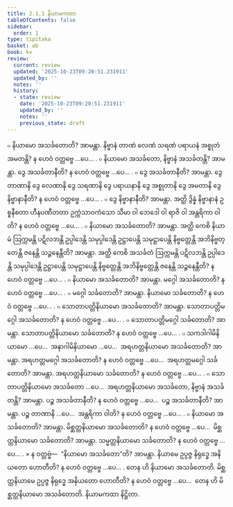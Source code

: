 ```yaml
---
title: 2.1.1 နိယာမကထာ
tableOfContents: false
sidebar:
  order: 1
type: tipitaka
basket: ab
book: kv
review:
  current: review
  updated: '2025-10-23T09:20:51.231911'
  updated_by: ''
  notes: ''
  history:
  - state: review
    date: '2025-10-23T09:20:51.231911'
    updated_by: ''
    notes: ''
    previous_state: draft
---
```



<ReviewStatus review={frontmatter.review} showDetails={true} />

<HypothesisAnnotation frontmatter={frontmatter} />

<DynamicBreadcrumb />

<Division number="445" book="kv" e="ch" v="32" p="239">

<Paragraph number="1538" book="kv">
๐ နိယာမော အသင်္ခတောတိ? အာမန္တာ. နိဗ္ဗာနံ တာဏံ လေဏံ သရဏံ ပရာယနံ အစ္စုတံ အမတန္တိ? န ဟေဝံ ဝတ္တဗ္ဗေ …ပေ… .
</Paragraph>

<Paragraph number="1539" book="kv">
๐ နိယာမော အသင်္ခတော, နိဗ္ဗာနံ အသင်္ခတန္တိ? အာမန္တာ. ဒွေ အသင်္ခတာနီတိ? န ဟေဝံ ဝတ္တဗ္ဗေ …ပေ… .
</Paragraph>

<Paragraph number="1540" book="kv">
๐ ဒွေ အသင်္ခတာနီတိ? အာမန္တာ. ဒွေ တာဏာနိ ဒွေ လေဏာနိ ဒွေ သရဏာနိ ဒွေ ပရာယနာနိ ဒွေ အစ္စုတာနိ ဒွေ အမတာနိ ဒွေ နိဗ္ဗာနာနီတိ? န ဟေဝံ ဝတ္တဗ္ဗေ …ပေ… .
</Paragraph>

<Paragraph number="1541" book="kv">
๐ ဒွေ နိဗ္ဗာနာနီတိ? အာမန္တာ. အတ္ထိ ဒွိန္နံ နိဗ္ဗာနာနံ ဥစ္စနီစတာ ဟီနပဏီတတာ ဥက္ကံသာဝကံသော သီမာ ဝါ ဘေဒေါ ဝါ ရာဇိ ဝါ အန္တရိကာ ဝါတိ? န ဟေဝံ ဝတ္တဗ္ဗေ …ပေ… .
</Paragraph>

<Paragraph number="1542" book="kv">
๐ နိယာမော အသင်္ခတောတိ? အာမန္တာ. အတ္ထိ ကေစိ နိယာမံ ဩက္ကမန္တိ ပဋိလဘန္တိ ဥပ္ပါဒေန္တိ သမုပ္ပါဒေန္တိ ဥဋ္ဌာပေန္တိ သမုဋ္ဌာပေန္တိ နိဗ္ဗတ္တေန္တိ အဘိနိဗ္ဗတ္တေန္တိ ဇနေန္တိ သဉ္ဇနေန္တီတိ? အာမန္တာ. အတ္ထိ ကေစိ အသင်္ခတံ ဩက္ကမန္တိ ပဋိလဘန္တိ ဥပ္ပါဒေန္တိ သမုပ္ပါဒေန္တိ ဥဋ္ဌာပေန္တိ သမုဋ္ဌာပေန္တိ နိဗ္ဗတ္တေန္တိ အဘိနိဗ္ဗတ္တေန္တိ ဇနေန္တိ သဉ္ဇနေန္တီတိ? န ဟေဝံ ဝတ္တဗ္ဗေ …ပေ… .
</Paragraph>

</Division>
<Division number="446" book="kv" e="ch" v="32" p="239">

<Paragraph number="1543" book="kv">
๐ နိယာမော အသင်္ခတောတိ? အာမန္တာ. မဂ္ဂေါ အသင်္ခတောတိ? န ဟေဝံ ဝတ္တဗ္ဗေ …ပေ… .
</Paragraph>

<Paragraph number="1544" book="kv">
๐ မဂ္ဂေါ သင်္ခတောတိ? အာမန္တာ. နိယာမော သင်္ခတောတိ? န ဟေဝံ ဝတ္တဗ္ဗေ …ပေ… .
</Paragraph>

<Paragraph number="1545" book="kv">
๐ သောတာပတ္တိနိယာမော အသင်္ခတောတိ? အာမန္တာ. သောတာပတ္တိမဂ္ဂေါ အသင်္ခတောတိ? န ဟေဝံ ဝတ္တဗ္ဗေ …ပေ… .
</Paragraph>

<Paragraph number="1546" book="kv">
๐ သောတာပတ္တိမဂ္ဂေါ သင်္ခတောတိ? အာမန္တာ. သောတာပတ္တိနိယာမော သင်္ခတောတိ? န ဟေဝံ ဝတ္တဗ္ဗေ …ပေ… .
</Paragraph>

<Paragraph number="1547" book="kv">
๐ သကဒါဂါမိနိယာမော …ပေ…  အနာဂါမိနိယာမော …ပေ…  အရဟတ္တနိယာမော အသင်္ခတောတိ? အာမန္တာ. အရဟတ္တမဂ္ဂေါ အသင်္ခတောတိ? န ဟေဝံ ဝတ္တဗ္ဗေ …ပေ…  အရဟတ္တမဂ္ဂေါ သင်္ခတောတိ? အာမန္တာ. အရဟတ္တနိယာမော သင်္ခတောတိ? န ဟေဝံ ဝတ္တဗ္ဗေ …ပေ… .
</Paragraph>

<Paragraph number="1548" book="kv">
๐ သောတာပတ္တိနိယာမော အသင်္ခတော …ပေ…  အရဟတ္တနိယာမော အသင်္ခတော, နိဗ္ဗာနံ အသင်္ခတန္တိ? အာမန္တာ. ပဉ္စ အသင်္ခတာနီတိ? န ဟေဝံ ဝတ္တဗ္ဗေ …ပေ…  ပဉ္စ အသင်္ခတာနီတိ? အာမန္တာ. ပဉ္စ တာဏာနိ …ပေ…  အန္တရိကာ ဝါတိ? န ဟေဝံ ဝတ္တဗ္ဗေ …ပေ… .
</Paragraph>

<Paragraph number="1549" book="kv">
๐ နိယာမော အသင်္ခတောတိ? အာမန္တာ. မိစ္ဆတ္တနိယာမော အသင်္ခတောတိ? န ဟေဝံ ဝတ္တဗ္ဗေ …ပေ…  မိစ္ဆတ္တနိယာမော သင်္ခတောတိ? အာမန္တာ. သမ္မတ္တနိယာမော သင်္ခတောတိ? န ဟေဝံ ဝတ္တဗ္ဗေ …ပေ… .
</Paragraph>

</Division>
<Division number="447" book="kv" e="ch" v="32" p="240">

<Paragraph number="1550" book="kv">
× န ဝတ္တဗ္ဗံ—  “နိယာမော အသင်္ခတော”တိ? အာမန္တာ. နိယာမေ ဥပ္ပဇ္ဇ နိရုဒ္ဓေ အနိယတော ဟောတီတိ? န ဟေဝံ ဝတ္တဗ္ဗေ …ပေ… . တေန ဟိ နိယာမော အသင်္ခတောတိ. မိစ္ဆတ္တနိယာမေ ဥပ္ပဇ္ဇ နိရုဒ္ဓေ အနိယတော ဟောတီတိ? န ဟေဝံ ဝတ္တဗ္ဗေ …ပေ…  တေန ဟိ မိစ္ဆတ္တနိယာမော အသင်္ခတောတိ.

</Paragraph>
</Division>

<Paragraph number="1551" type="center" book="kv">
နိယာမကထာ နိဋ္ဌိတာ.
</Paragraph>